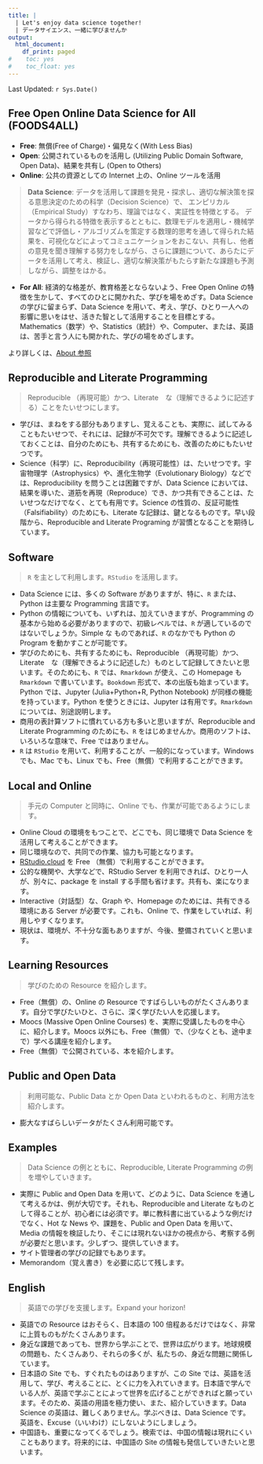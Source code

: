 ```yaml
---
title: |
  | Let's enjoy data science together!
  | データサイエンス、一緒に学びませんか
output:
  html_document:
    df_print: paged
#    toc: yes
#    toc_float: yes
---
```

<a name = "top"></a><div align = "right">Last Updated: `r Sys.Date()`</div>

## Free Open Online Data Science for All (FOODS4ALL)

* **Free**: 無償(Free of Charge)・偏見なく(With Less Bias) 
* **Open**: 公開されているものを活用し (Utilizing Public Domain Software, Open Data)、結果を共有し (Open to Others)
* **Online**: 公共の資源としての Internet 上の、Online ツールを活用

>**Data Science**:
> データを活用して課題を発見・探求し、適切な解決策を探る意思決定のための科学（Decision Science）で、
> エンピリカル（Empirical Study）すなわち、理論ではなく、実証性を特徴とする。 
> データから得られる特徴を表示するとともに、数理モデルを適用し・機械学習などで評価し・アルゴリズムを策定する数理的思考を通して得られた結果を、可視化などによってコミュニケーションをおこない、共有し、他者の意見を聞き理解する努力をしながら、さらに課題について、あらたにデータを活用して考え、検証し、適切な解決策がもたらす新たな課題も予測しながら、調整をはかる。

* **For All**: 経済的な格差が、教育格差とならないよう、Free Open Online の特徴を生かして、すべてのひとに開かれた、学びを場をめざす。Data Science の学びに留まらず、Data Science を用いて、考え、学び、ひとり一人への影響に思いをはせ、活きた智として活用することを目標とする。Mathematics（数学）や、Statistics（統計）や、Computer、または、英語は、苦手と言う人にも開かれた、学びの場をめざします。

より詳しくは、[About 参照](about.html)

## Reproducible and Literate Programming

> Reproducible （再現可能）かつ、Literate　な（理解できるように記述する）ことをたいせつにします。

* 学びは、まねをする部分もありますし、覚えることも、実際に、試してみることもたいせつで、それには、記録が不可欠です。理解できるように記述しておくことは、自分のためにも、共有するためにも、改善のためにもたいせつです。
* Science（科学）に、Reproducibility（再現可能性）は、たいせつです。宇宙物理学（Astrophysics）や、進化生物学（Evolutionary Biology）などでは、Reproducibility を問うことは困難ですが、Data Science においては、結果を導いた、道筋を再現（Reproduce）でき、かつ共有できることは、たいせつなだけでなく、とても有用です。Science の性質の、反証可能性（Falsifiability）のためにも、Literate な記録は、鍵となるものです。早い段階から、Reproducible and Literate Programing が習慣となることを期待しています。

## Software

>`R` を主として利用します。`RStudio` を活用します。

* Data Science には、多くの Software がありますが、特に、`R` または、Python は主要な Programming 言語です。
* Python の情報についても、いずれは、加えていきますが、Programming の基本から始める必要がありますので、初級レベルでは、`R` が適しているのではないでしょうか。Simple な ものであれば、`R` のなかでも Python のProgram を動かすことが可能です。
* 学びのためにも、共有するためにも、Reproducible （再現可能）かつ、Literate　な（理解できるように記述した）ものとして記録してきたいと思います。そのためにも、`R` では、`Rmarkdown` が使え、この Homepage も `Rmarkdown` で書いています。`Bookdown` 形式で、本の出版も始まっています。Python では、Jupyter (Julia+Python+R, Python Notebook) が同様の機能を持っています。Python を使うときには、Jupyter は有用です。`Rmarkdown` については、別途説明します。
* 商用の表計算ソフトに慣れている方も多いと思いますが、Reproducible and Literate Programming のためにも、`R` をはじめませんか。商用のソフトは、いろいろな意味で、Free ではありません。
* `R` は `RStudio` を用いて、利用することが、一般的になっています。Windows でも、Mac でも、Linux でも、Free（無償）で利用することができます。

## Local and Online

> 手元の Computer と同時に、Online でも、作業が可能であるようにします。

* Online Cloud の環境をもつことで、どこでも、同じ環境で Data Science を活用して考えることができます。
* 同じ環境なので、共同での作業、協力も可能となります。
* [RStudio.cloud](https://rstudio.cloud) を Free （無償）で利用することができます。
* 公的な機関や、大学などで、RStudio Server を利用できれば、ひとり一人が、別々に、package を install する手間も省けます。共有も、楽になります。
* Interactive（対話型）な、Graph や、Homepage のためには、共有できる環境にある Server が必要です。これも、Online で、作業をしていれば、利用しやすくなります。
* 現状は、環境が、不十分な面もありますが、今後、整備されていくと思います。

## Learning Resources

> 学びのための Resource を紹介します。

* Free（無償）の、Online の Resource ですばらしいものがたくさんあります。自分で学びたいひと、さらに、深く学びたい人を応援します。
* Moocs (Massive Open Online Courses) を、実際に受講したものを中心に、紹介します。Moocs 以外にも、Free（無償）で、（少なくとも、途中まで）学べる講座を紹介します。
* Free（無償）で公開されている、本を紹介します。

## Public and Open Data

> 利用可能な、Public Data とか Open Data といわれるものと、利用方法を紹介します。

* 膨大なすばらしいデータがたくさん利用可能です。

## Examples

> Data Science の例とともに、Reproducible, Literate Programming の例を増やしていきます。

* 実際に Public and Open Data を用いて、どのように、Data Science を通して考えるかは、例が大切です。それも、Reproducible and Literate なものとして得ることが、初心者には必須です。単に教科書に出ているような例だけでなく、Hot な News や、課題を、Public and Open Data を用いて、Media の情報を検証したり、そこには現れないほかの視点から、考察する例が必要だと思います。少しずつ、提供していきます。
* サイト管理者の学びの記録でもあります。
* Memorandom（覚え書き）を必要に応じて残します。

## English

> 英語での学びを支援します。Expand your horizon!

* 英語での Resource はおそらく、日本語の 100 倍程あるだけではなく、非常に上質ものもがたくさんあります。
* 身近な課題であっても、世界から学ぶことで、世界は広がります。地球規模の問題も、たくさんあり、それらの多くが、私たちの、身近な問題に関係しています。
* 日本語の Site でも、すぐれたものはありますが、この Site では、英語を活用して、学び、考えることに、とくに力を入れていきます。日本語で学んでいる人が、英語で学ぶことによって世界を広げることができればと願っています。そのため、英語の用語を極力使い、また、紹介していきます。Data Science の英語は、難しくありません。学ぶべきは、Data Science です。英語を、Excuse（いいわけ）にしないようにしましょう。
* 中国語も、重要になってくるでしょう。検索では、中国の情報は現れにくいこともあります。将来的には、中国語の Site の情報も発信していきたいと思います。

